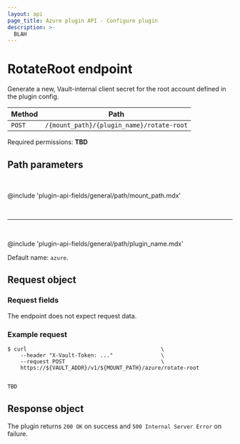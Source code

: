 ```yaml
---
layout: api
page_title: Azure plugin API - Configure plugin
description: >-
  BLAH
---
```


# RotateRoot endpoint

Generate a new, Vault-internal client secret for the root account defined in the
plugin config.


| Method | Path                                      |
| ------ | ----------------------------------------- |
| `POST` | `/{mount_path}/{plugin_name}/rotate-root` |

Required permissions: **TBD**

## Path parameters

<br />

@include 'plugin-api-fields/general/path/mount_path.mdx'

<br /><hr /><br />

@include 'plugin-api-fields/general/path/plugin_name.mdx'

Default name: `azure`.

## Request object

### Request fields

The endpoint does not expect request data.

### Example request

<CodeTabs>

```shell-session
$ curl                                          \
    --header "X-Vault-Token: ..."               \
    --request POST                              \
    https://${VAULT_ADDR}/v1/${MOUNT_PATH}/azure/rotate-root
    
```

```go
TBD
```

</CodeTabs>

## Response object

The plugin returns `200 OK` on success and `500 Internal Server Error` on
failure.